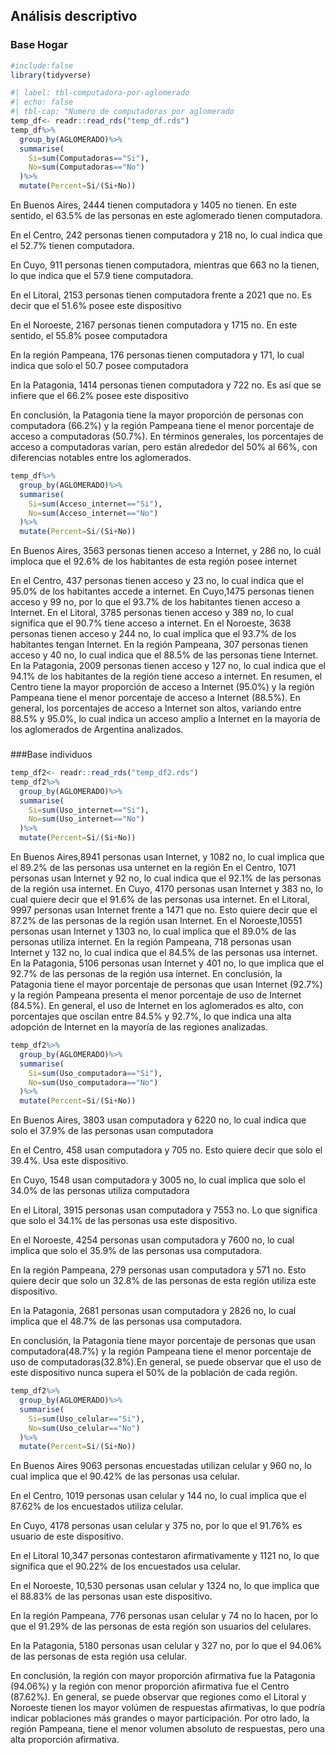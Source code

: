 ## Análisis descriptivo

### Base Hogar

```r
#include:false
library(tidyverse)
```

```r
#| label: tbl-computadora-por-aglomerado
#| echo: false
#| tbl-cap: "Numero de computadoras por aglomerado
temp_df<- readr::read_rds("temp_df.rds")
temp_df%>%
  group_by(AGLOMERADO)%>%
  summarise(
    Si=sum(Computadoras=="Si"),
    No=sum(Computadoras=="No")
  )%>%
  mutate(Percent=Si/(Si+No))
```
En Buenos Aires, 2444 tienen computadora y 1405 no tienen. En este sentido, el 63.5% de las personas en este aglomerado tienen computadora.
   
En el Centro, 242 personas tienen computadora y 218 no, lo cual  indica que el 52.7% tienen computadora.

En Cuyo, 911 personas tienen computadora, mientras que 663 no la tienen, lo que indica que el 57.9 tiene computadora.

En el Litoral, 2153 personas tienen computadora frente a 2021 que no. Es decir que el 51.6% posee este dispositivo 

En el Noroeste, 2167 personas tienen computadora y 1715 no. En este sentido, el 55.8% posee computadora 

En la región Pampeana, 176 personas tienen computadora y 171, lo cual indica que solo el 50.7 posee computadora 

En la Patagonia, 1414 personas tienen computadora y 722 no. Es así que se infiere que el 66.2% posee este dispositivo 

En conclusión, la Patagonia tiene la mayor proporción de personas con computadora (66.2%) y la región Pampeana tiene el menor porcentaje de acceso a computadoras (50.7%). En términos generales, los porcentajes de acceso a computadoras varían, pero están alrededor del 50% al 66%, con diferencias notables entre los aglomerados.



```r
temp_df%>%
  group_by(AGLOMERADO)%>%
  summarise(
    Si=sum(Acceso_internet=="Si"),
    No=sum(Acceso_internet=="No")
  )%>%
  mutate(Percent=Si/(Si+No))
```
En Buenos Aires, 3563 personas tienen acceso a Internet, y 286 no, lo cuál imploca que el 92.6% de los habitantes de esta región posee internet

En el Centro, 437 personas tienen acceso y 23 no, lo cual indica que el  95.0% de los habitantes accede a internet.
En Cuyo,1475 personas tienen acceso y 99 no, por lo que el 93.7% de los habitantes tienen acceso a Internet. 
En el Litoral, 3785 personas tienen acceso y 389 no, lo cual significa que el 90.7% tiene acceso a internet.
En el Noroeste, 3638 personas tienen acceso y 244 no, lo cual implica que el 93.7% de los habitantes tengan Internet.
En la región Pampeana, 307 personas tienen acceso y 40 no, lo cual indica que el 88.5% de las personas tiene Internet.
En la Patagonia, 2009 personas tienen acceso y 127 no, lo cual indica que el 94.1% de los habitantes de la región tiene acceso a internet. 
En resumen, el Centro tiene la mayor proporción de acceso a Internet (95.0%) y la región Pampeana tiene el menor porcentaje de acceso a Internet (88.5%). En general, los porcentajes de acceso a Internet son altos, variando entre 88.5% y 95.0%, lo cual indica un acceso amplio a Internet en la mayoría de los aglomerados de Argentina analizados.






### 

###Base individuos

```r
temp_df2<- readr::read_rds("temp_df2.rds")
temp_df2%>%
  group_by(AGLOMERADO)%>%
  summarise(
    Si=sum(Uso_internet=="Si"),
    No=sum(Uso_internet=="No")
  )%>%
  mutate(Percent=Si/(Si+No))
```
En Buenos Aires,8941 personas usan Internet, y 1082 no, lo cual implica que el 89.2% de las personas usa unternet en la región 
En el Centro, 1071 personas usan Internet y 92 no, lo cual indica que el  92.1% de las personas de la región usa internet.
En Cuyo, 4170 personas usan Internet y 383 no, lo cual quiere decir que el 91.6% de las personas usa internet. 
En el Litoral, 9997 personas usan Internet frente a 1471 que no. Esto quiere decir que el  87.2% de las personas de la región usan Internet. 
En el Noroeste,10551 personas usan Internet y 1303 no,  lo cual implica que el 89.0% de las personas utiliza internet.
En la región Pampeana, 718 personas usan Internet y 132 no, lo cual indica que el 84.5% de las personas usa internet.
En la Patagonia,  5106 personas usan Internet y 401 no, lo que implica que el 92.7% de las personas de la región usa internet.
 En conclusión, la Patagonia tiene el mayor porcentaje de personas que usan Internet (92.7%) y la región Pampeana presenta el menor porcentaje de uso de Internet (84.5%). En general, el uso de Internet en los aglomerados es alto, con porcentajes que oscilan entre 84.5% y 92.7%, lo que indica una alta adopción de Internet en la mayoría de las regiones analizadas.



```r
temp_df2%>%
  group_by(AGLOMERADO)%>%
  summarise(
    Si=sum(Uso_computadora=="Si"),
    No=sum(Uso_computadora=="No")
  )%>%
  mutate(Percent=Si/(Si+No))
```
En Buenos Aires, 3803 usan computadora y 6220 no, lo cual indica que solo el 37.9% de las personas usan computadora 
  
En el Centro, 458 usan computadora y 705 no. Esto quiere decir que solo  el 39.4%. Usa este dispositivo.

En Cuyo, 1548 usan computadora y 3005 no, lo cual implica que solo el 34.0% de las personas utiliza computadora 

En el Litoral, 3915 personas usan computadora y 7553 no. Lo que significa que solo el 34.1% de las personas usa este dispositivo. 

En el Noroeste, 4254 personas usan computadora y 7600 no, lo cual implica que solo el 35.9% de las personas usa computadora.

En la región Pampeana, 279 personas usan computadora y 571 no. Esto quiere decir que solo un 32.8% de las personas de esta región utiliza este dispositivo.

En la Patagonia, 2681 personas usan computadora y 2826 no, lo cual implica que el 48.7% de las personas usa computadora.

En conclusión, la Patagonia tiene mayor porcentaje de personas que usan computadora(48.7%) y la región Pampeana tiene el menor porcentaje de uso de computadoras(32.8%).En general,  se puede observar que el uso de este dispositivo nunca supera el 50% de la población de cada región.



```r
temp_df2%>%
  group_by(AGLOMERADO)%>%
  summarise(
    Si=sum(Uso_celular=="Si"),
    No=sum(Uso_celular=="No")
  )%>%
  mutate(Percent=Si/(Si+No))
```


En Buenos Aires 9063 personas encuestadas utilizan celular y 960 no, lo cual implica que el 90.42% de las personas usa celular.

En el Centro, 1019 personas usan celular y 144 no, lo cual implica que el 87.62% de los encuestados utiliza celular. 

En Cuyo, 4178 personas usan celular y 375 no, por lo que el 91.76% es usuario de este dispositivo. 

En el Litoral 10,347 personas contestaron afirmativamente y 1121 no, lo que significa que el 90.22% de los encuestados usa celular.

En el Noroeste, 10,530 personas usan celular y 1324 no, lo que implica que el 88.83% de las personas usan este dispositivo. 

En la región Pampeana, 776 personas usan celular y 74 no lo hacen, por lo que el 91.29% de las personas de esta región son usuarios del celulares.

En la Patagonia, 5180 personas usan celular y 327 no, por lo que el 94.06% de las personas de esta región usa celular. 

En conclusión, la región con mayor proporción afirmativa fue la Patagonia (94.06%) y la región con menor proporción afirmativa fue el Centro (87.62%). En general,  se puede observar que regiones como el Litoral y Noroeste tienen los mayor volúmen de respuestas afirmativas, lo que podría indicar poblaciones más grandes o mayor participación.  Por otro lado, la región Pampeana,  tiene el menor volumen absoluto de respuestas, pero una alta proporción afirmativa.

